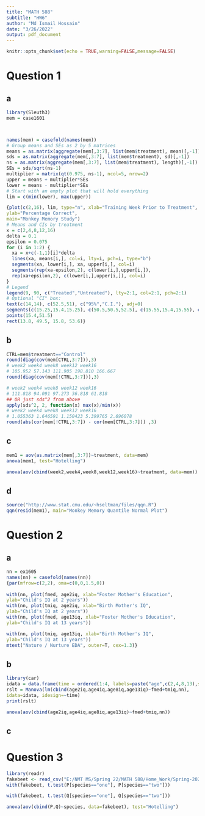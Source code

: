 ```yaml
---
title: "MATH 588"
subtitle: "HW6"
author: "Md Ismail Hossain"
date: "3/26/2022"
output: pdf_document
---
```



```r
knitr::opts_chunk$set(echo = TRUE,warning=FALSE,message=FALSE)
```

\newpage

# Question 1 

## a

```r
library(Sleuth3)
mem = case1601



names(mem) = casefold(names(mem))
# Group means and SEs as 2 by 5 matrices
means = as.matrix(aggregate(mem[,3:7], list(mem$treatment), mean)[,-1])
sds = as.matrix(aggregate(mem[,3:7], list(mem$treatment), sd)[,-1])
ns = as.matrix(aggregate(mem[,3:7], list(mem$treatment), length)[,-1])
SEs = sds/sqrt(ns-1)
multiplier = matrix(qt(0.975, ns-1), ncol=5, nrow=2)
upper = means + multiplier*SEs
lower = means - multiplier*SEs
# Start with an empty plot that will hold everything
lim = c(min(lower), max(upper))

{plot(c(2,16), lim, type="n", xlab="Training Week Prior to Treatment",
ylab="Percentage Correct",
main="Monkey Memory Study")
# Means and CIs by treatment
x = c(2,4,8,12,16)
delta = 0.1
epsilon = 0.075
for (i in 1:2) {
  xa = x+c(-1,1)[i]*delta
  lines(xa, means[i,], col=i, lty=i, pch=i, type="b")
  segments(xa, lower[i,], xa, upper[i,], col=i)
  segments(rep(xa-epsilon,2), c(lower[i,],upper[i,]),
  rep(xa+epsilon,2), c(lower[i,],upper[i,]), col=i)
}
# Legend
legend(9, 90, c("Treated","Untreated"), lty=2:1, col=2:1, pch=2:1)
# Optional "CI" box:
text(c(14,14), c(52.5,51), c("95%","C.I."), adj=0)
segments(c(15.25,15.4,15.25), c(50.5,50.5,52.5), c(15.55,15.4,15.55), c(50.5,52.5,52.5))
points(15.4,51.5)
rect(13.8, 49.5, 15.8, 53.6)}

```




## b

```r
CTRL=mem$treatment=="Control"
round(diag(cov(mem[CTRL,3:7])),3)
# week2 week4 week8 week12 week16
# 105.952 57.143 111.905 198.810 166.667
round(diag(cov(mem[!CTRL,3:7])),3)

# week2 week4 week8 week12 week16
# 111.818 94.091 97.273 36.818 61.818
## OR just sds^2 from above
apply(sds^2, 2, function(x) max(x)/min(x))
# week2 week4 week8 week12 week16
# 1.055363 1.646591 1.150423 5.399765 2.696078
round(abs(cor(mem[!CTRL,3:7]) - cor(mem[CTRL,3:7])) ,3)
```


## c

```r
mem1 = aov(as.matrix(mem[,3:7])~treatment, data=mem)
anova(mem1, test="Hotelling")
```

```r
anova(aov(cbind(week2,week4,week8,week12,week16)~treatment, data=mem))
```



## d

```r
source("http://www.stat.cmu.edu/~hseltman/files/qqn.R")
qqn(resid(mem1), main="Monkey Memory Quantile Normal Plot")
```

# Question 2 

## a

```r
nn = ex1605
names(nn) = casefold(names(nn))
{par(mfrow=c(2,2), oma=c(0,0,1.5,0))
  
with(nn, plot(fmed, age2iq, xlab="Foster Mother's Education",
ylab="Child's IQ at 2 years"))
with(nn, plot(tmiq, age2iq, xlab="Birth Mother's IQ",
ylab="Child's IQ at 2 years"))
with(nn, plot(fmed, age13iq, xlab="Foster Mother's Education",
ylab="Child's IQ at 13 years"))

with(nn, plot(tmiq, age13iq, xlab="Birth Mother's IQ",
ylab="Child's IQ at 13 years"))
mtext("Nature / Nurture EDA", outer=T, cex=1.3)}
```

## b

```r
library(car)
idata = data.frame(time = ordered(1:4, labels=paste("age",c(2,4,8,13),sep="")))
rslt = Manova(lm(cbind(age2iq,age4iq,age8iq,age13iq)~fmed+tmiq,nn),
idata=idata, idesign=~time)
print(rslt)
```

```r
anova(aov(cbind(age2iq,age4iq,age8iq,age13iq)~fmed+tmiq,nn))
```

## c


# Question 3


```r
library(readr)
fakebeet <- read_csv("E:/NMT MS/Spring 22/MATH 588/Home_Work/Spring-2022---MATH-588-01-Advanced-Data-Analysis/HW6/fakebeet.csv")
with(fakebeet, t.test(P[species=="one"], P[species=="two"]))

with(fakebeet, t.test(Q[species=="one"], Q[species=="two"]))

anova(aov(cbind(P,Q)~species, data=fakebeet), test="Hotelling")
```


